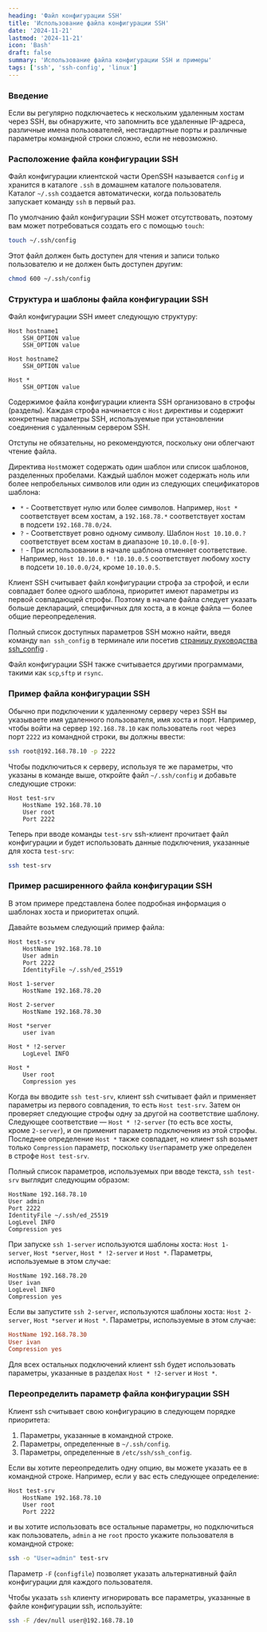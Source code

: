 ```yaml
---
heading: 'Файл конфигурации SSH'
title: 'Использование файла конфигурации SSH'
date: '2024-11-21'
lastmod: '2024-11-21'
icon: 'Bash'
draft: false
summary: 'Использование файла конфигурации SSH и примеры'
tags: ['ssh', 'ssh-config', 'linux']
---
```


### Введение

Если вы регулярно подключаетесь к нескольким удаленным хостам через SSH, вы обнаружите, что запомнить все удаленные IP-адреса, различные имена пользователей, нестандартные порты и различные параметры командной строки сложно, если не невозможно.

### Расположение файла конфигурации SSH

Файл конфигурации клиентской части OpenSSH называется `config` и хранится в каталоге `.ssh` в домашнем каталоге пользователя. Каталог `~/.ssh` создается автоматически, когда пользователь запускает команду `ssh` в первый раз.

По умолчанию файл конфигурации SSH может отсутствовать, поэтому вам может потребоваться создать его с помощью `touch`:

```bash
touch ~/.ssh/config
```

Этот файл должен быть доступен для чтения и записи только пользователю и не должен быть доступен другим:

```bash
chmod 600 ~/.ssh/config
```

### Структура и шаблоны файла конфигурации SSH

Файл конфигурации SSH имеет следующую структуру:

```
Host hostname1
    SSH_OPTION value
    SSH_OPTION value

Host hostname2
    SSH_OPTION value

Host *
    SSH_OPTION value
```

Содержимое файла конфигурации клиента SSH организовано в строфы (разделы). Каждая строфа начинается с `Host` директивы и содержит конкретные параметры SSH, используемые при установлении соединения с удаленным сервером SSH.

Отступы не обязательны, но рекомендуются, поскольку они облегчают чтение файла.

Директива `Host`может содержать один шаблон или список шаблонов, разделенных пробелами. Каждый шаблон может содержать ноль или более непробельных символов или один из следующих спецификаторов шаблона:

- `*` - Соответствует нулю или более символов. Например, `Host *` соответствует всем хостам, а `192.168.78.*` соответствует хостам в подсети `192.168.78.0/24`.
- `?` - Соответствует ровно одному символу. Шаблон `Host 10.10.0.?` соответствует всем хостам в диапазоне `10.10.0.[0-9]`.
- `!` - При использовании в начале шаблона отменяет соответствие. Например, `Host 10.10.0.* !10.10.0.5` соответствует любому хосту в подсети `10.10.0.0/24`, кроме `10.10.0.5`.

Клиент SSH считывает файл конфигурации строфа за строфой, и если совпадает более одного шаблона, приоритет имеют параметры из первой совпадающей строфы. Поэтому в начале файла следует указать больше деклараций, специфичных для хоста, а в конце файла — более общие переопределения.

Полный список доступных параметров SSH можно найти, введя команду `man ssh_config` в терминале или посетив [страницу руководства ssh_config](http://man.openbsd.org/OpenBSD-current/man5/ssh_config.5) .

Файл конфигурации SSH также считывается другими программами, такими как `scp`,`sftp` и `rsync`.

### Пример файла конфигурации SSH

Обычно при подключении к удаленному серверу через SSH вы указываете имя удаленного пользователя, имя хоста и порт. Например, чтобы войти на сервер `192.168.78.10` как пользователь `root` через порт `2222` из командной строки, вы должны ввести:

```bash
ssh root@192.168.78.10 -p 2222
```

Чтобы подключиться к серверу, используя те же параметры, что указаны в команде выше, откройте файл `~/.ssh/config` и добавьте следующие строки:

```
Host test-srv
    HostName 192.168.78.10
    User root
    Port 2222
```

Теперь при вводе команды `test-srv` ssh-клиент прочитает файл конфигурации и будет использовать данные подключения, указанные для хоста `test-srv`:

```bash
ssh test-srv
```

### Пример расширенного файла конфигурации SSH

В этом примере представлена ​​более подробная информация о шаблонах хоста и приоритетах опций.

Давайте возьмем следующий пример файла:

```
Host test-srv
    HostName 192.168.78.10
    User admin
    Port 2222
    IdentityFile ~/.ssh/ed_25519

Host 1-server
    HostName 192.168.78.20

Host 2-server
    HostName 192.168.78.30

Host *server
    user ivan

Host * !2-server
    LogLevel INFO

Host *
    User root
    Compression yes
```

Когда вы вводите `ssh test-srv`, клиент ssh считывает файл и применяет параметры из первого совпадения, то есть `Host test-srv`. Затем он проверяет следующие строфы одну за другой на соответствие шаблону. Следующее соответствие — `Host * !2-server` (то есть все хосты, кроме `2-server`), и он применит параметр подключения из этой строфы. Последнее определение `Host *` также совпадает, но клиент ssh возьмет только `Compression` параметр, поскольку `User`параметр уже определен в строфе `Host test-srv`.

Полный список параметров, используемых при вводе текста, `ssh test-srv` выглядит следующим образом:

```
HostName 192.168.78.10
User admin
Port 2222
IdentityFile ~/.ssh/ed_25519
LogLevel INFO
Compression yes
```

При запуске `ssh 1-server` используются шаблоны хоста: `Host 1-server`, `Host *server`, `Host * !2-server` и `Host *`. Параметры, используемые в этом случае:

```
HostName 192.168.78.20
User ivan
LogLevel INFO
Compression yes
```

Если вы запустите `ssh 2-server`, используются шаблоны хоста: `Host 2-server`, `Host *server` и `Host *`. Параметры, используемые в этом случае:

```ini
HostName 192.168.78.30
User ivan
Compression yes
```

Для всех остальных подключений клиент ssh будет использовать параметры, указанные в разделах `Host * !2-server` и `Host *`.

### Переопределить параметр файла конфигурации SSH

Клиент ssh считывает свою конфигурацию в следующем порядке приоритета:

1. Параметры, указанные в командной строке.
2. Параметры, определенные в `~/.ssh/config`.
3. Параметры, определенные в `/etc/ssh/ssh_config`.

Если вы хотите переопределить одну опцию, вы можете указать ее в командной строке. Например, если у вас есть следующее определение:

```
Host test-srv
    HostName 192.168.78.10
    User root
    Port 2222
```

и вы хотите использовать все остальные параметры, но подключиться как пользователь, `admin` а не `root` просто укажите пользователя в командной строке:

```bash
ssh -o "User=admin" test-srv
```

Параметр `-F` (`configfile`) позволяет указать альтернативный файл конфигурации для каждого пользователя.

Чтобы указать `ssh` клиенту игнорировать все параметры, указанные в файле конфигурации ssh, используйте:

```bash
ssh -F /dev/null user@192.168.78.10
```
